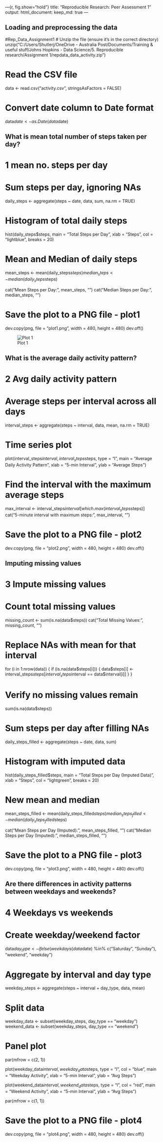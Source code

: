 ---{r, fig.show="hold"}
title: "Reproducible Research: Peer Assessment 1"
output: 
  html_document:
    keep_md: true
---


## Loading and preprocessing the data
#Rep_Data_Assignment1
# Unzip the file (ensure it's in the correct directory)
unzip("C:/Users/Shutlerj/OneDrive - Australia Post/Documents/Training & useful stuff/Johns Hopkins - Data Science/5. Reproducible research/Assignment 1/repdata_data_activity.zip")

# Read the CSV file
data <- read.csv("activity.csv", stringsAsFactors = FALSE)

# Convert date column to Date format
data$date <- as.Date(data$date)


## What is mean total number of steps taken per day?
# 1 mean no. steps per day
# Sum steps per day, ignoring NAs
daily_steps <- aggregate(steps ~ date, data, sum, na.rm = TRUE)

# Histogram of total daily steps
hist(daily_steps$steps, main = "Total Steps per Day", xlab = "Steps", col = "lightblue", breaks = 20)

# Mean and Median of daily steps
mean_steps <- mean(daily_steps$steps)
median_steps <- median(daily_steps$steps)

cat("Mean Steps per Day:", mean_steps, "\n")
cat("Median Steps per Day:", median_steps, "\n")

# Save the plot to a PNG file - plot1
dev.copy(png, file = "plot1.png", width = 480, height = 480)
dev.off()

![Plot 1](figure/plot1.png)

## What is the average daily activity pattern?
# 2 Avg daily activity pattern
# Average steps per interval across all days
interval_steps <- aggregate(steps ~ interval, data, mean, na.rm = TRUE)

# Time series plot
plot(interval_steps$interval, interval_steps$steps, type = "l",
     main = "Average Daily Activity Pattern", xlab = "5-min Interval", ylab = "Average Steps")

# Find the interval with the maximum average steps
max_interval <- interval_steps$interval[which.max(interval_steps$steps)]
cat("5-minute interval with maximum steps:", max_interval, "\n")

# Save the plot to a PNG file - plot2
dev.copy(png, file = "plot2.png", width = 480, height = 480)
dev.off()

## Imputing missing values
# 3 Impute missing values
# Count total missing values
missing_count <- sum(is.na(data$steps))
cat("Total Missing Values:", missing_count, "\n")

# Replace NAs with mean for that interval
for (i in 1:nrow(data)) {
  if (is.na(data$steps[i])) {
    data$steps[i] <- interval_steps$steps[interval_steps$interval == data$interval[i]]
  }
}

# Verify no missing values remain
sum(is.na(data$steps))

# Sum steps per day after filling NAs
daily_steps_filled <- aggregate(steps ~ date, data, sum)

# Histogram with imputed data
hist(daily_steps_filled$steps, main = "Total Steps per Day (Imputed Data)", xlab = "Steps", col = "lightgreen", breaks = 20)

# New mean and median
mean_steps_filled <- mean(daily_steps_filled$steps)
median_steps_filled <- median(daily_steps_filled$steps)

cat("Mean Steps per Day (Imputed):", mean_steps_filled, "\n")
cat("Median Steps per Day (Imputed):", median_steps_filled, "\n")

# Save the plot to a PNG file - plot3
dev.copy(png, file = "plot3.png", width = 480, height = 480)
dev.off()


## Are there differences in activity patterns between weekdays and weekends?
# 4 Weekdays vs weekends
# Create weekday/weekend factor
data$day_type <- ifelse(weekdays(data$date) %in% c("Saturday", "Sunday"), "weekend", "weekday")

# Aggregate by interval and day type
weekday_steps <- aggregate(steps ~ interval + day_type, data, mean)

# Split data
weekday_data <- subset(weekday_steps, day_type == "weekday")
weekend_data <- subset(weekday_steps, day_type == "weekend")

# Panel plot
par(mfrow = c(2, 1))

plot(weekday_data$interval, weekday_data$steps, type = "l", col = "blue",
     main = "Weekday Activity", xlab = "5-min Interval", ylab = "Avg Steps")

plot(weekend_data$interval, weekend_data$steps, type = "l", col = "red",
     main = "Weekend Activity", xlab = "5-min Interval", ylab = "Avg Steps")

par(mfrow = c(1, 1))

# Save the plot to a PNG file - plot4
dev.copy(png, file = "plot4.png", width = 480, height = 480)
dev.off()
